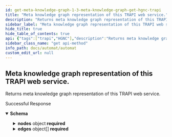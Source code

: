 ```yaml
---
id: get-meta-knowledge-graph-1-3-meta-knowledge-graph-get-hgnc-trapi
title: "Meta knowledge graph representation of this TRAPI web service."
description: "Returns meta knowledge graph representation of this TRAPI web service."
sidebar_label: "Meta knowledge graph representation of this TRAPI web service."
hide_title: true
hide_table_of_contents: true
api: {"tags":["trapi","HGNC"],"description":"Returns meta knowledge graph representation of this TRAPI web service.","operationId":"get_meta_knowledge_graph_1_3_meta_knowledge_graph_get_hgnc_trapi","responses":{"200":{"description":"Successful Response","content":{"application/json":{"schema":{"title":"MetaKnowledgeGraph","required":["nodes","edges"],"type":"object","properties":{"nodes":{"title":"HashableMapping[str, MetaNode]","type":"object","additionalProperties":{"title":"MetaNode","required":["id_prefixes"],"type":"object","properties":{"id_prefixes":{"title":"HashableSequence[str]","type":"array","items":{"type":"string"},"description":"Custom class that implements MutableSequence and is hashable","default":[]},"attributes":{"title":"HashableSequence[MetaAttribute]","type":"array","items":{"title":"MetaAttribute","required":["attribute_type_id"],"type":"object","properties":{"attribute_type_id":{"title":"Attribute Type Id","type":"string"},"attribute_source":{"title":"Attribute Source","type":"string"},"original_attribute_names":{"title":"HashableSequence[str]","type":"array","items":{"type":"string"},"description":"Custom class that implements MutableSequence and is hashable","default":[]},"constraint_use":{"title":"Constraint Use","type":"boolean","default":false},"constraint_name":{"title":"Constraint Name","type":"string"}},"description":"MetaAttribute."},"description":"Custom class that implements MutableSequence and is hashable","default":[]}},"additionalProperties":false,"description":"Custom base model for all classes\n\nThis provides hash and equality methods."},"description":"Custom class that implements MutableMapping and is hashable","default":{}},"edges":{"title":"HashableSequence[MetaEdge]","type":"array","items":{"title":"MetaEdge","required":["subject","predicate","object"],"type":"object","properties":{"subject":{"title":"Subject","pattern":"^biolink:[A-Z][a-zA-Z]*$","type":"string"},"predicate":{"title":"Predicate","pattern":"^biolink:[a-z][a-z_]*$","type":"string"},"object":{"title":"Object","pattern":"^biolink:[A-Z][a-zA-Z]*$","type":"string"},"attributes":{"title":"HashableSequence[MetaAttribute]","type":"array","items":{"title":"MetaAttribute","required":["attribute_type_id"],"type":"object","properties":{"attribute_type_id":{"title":"Attribute Type Id","type":"string"},"attribute_source":{"title":"Attribute Source","type":"string"},"original_attribute_names":{"title":"HashableSequence[str]","type":"array","items":{"type":"string"},"description":"Custom class that implements MutableSequence and is hashable","default":[]},"constraint_use":{"title":"Constraint Use","type":"boolean","default":false},"constraint_name":{"title":"Constraint Name","type":"string"}},"description":"MetaAttribute."},"description":"Custom class that implements MutableSequence and is hashable","default":[]},"knowledge_types":{"title":"HashableSequence[KnowledgeType]","type":"array","items":{"title":"KnowledgeType","enum":["lookup","inferred"],"type":"string","description":"Knowledge Type."},"description":"Custom class that implements MutableSequence and is hashable","default":[]}},"additionalProperties":false,"description":"Custom base model for all classes\n\nThis provides hash and equality methods."},"description":"Custom class that implements MutableSequence and is hashable","default":[]}},"description":"Custom base model for all classes\n\nThis provides hash and equality methods."}}}}},"method":"get","path":"/hgnc/1.3/meta_knowledge_graph","servers":[{"url":"https://automat-u24.apps.renci.org"}],"info":{"title":"Automat","version":"2.1","termsOfService":"http://loading"},"postman":{"name":"Meta knowledge graph representation of this TRAPI web service.","description":{"content":"Returns meta knowledge graph representation of this TRAPI web service.","type":"text/plain"},"url":{"path":["hgnc","1.3","meta_knowledge_graph"],"host":["{{baseUrl}}"],"query":[],"variable":[]},"header":[{"key":"Accept","value":"application/json"}],"method":"GET"}}
sidebar_class_name: "get api-method"
info_path: docs/automat/automat
custom_edit_url: null
---
```



## Meta knowledge graph representation of this TRAPI web service.



Returns meta knowledge graph representation of this TRAPI web service.

<div><ApiTabs><TabItem label={"200"} value={"200"}><div>

Successful Response

</div><div><MimeTabs schemaType={"response"}><TabItem label={"application/json"} value={"application/json"}><SchemaTabs><TabItem label={"Schema"} value={"Schema"}><details style={{}} data-collapsed={false} open={true}><summary style={{"textAlign":"left"}}><strong>Schema</strong></summary><div style={{"textAlign":"left","marginLeft":"1rem"}}></div><ul style={{"marginLeft":"1rem"}}><SchemaItem collapsible={true} className={"schemaItem"}><details style={{}}><summary style={{}}><strong>nodes</strong><span style={{"opacity":"0.6"}}> object</span><strong style={{"fontSize":"var(--ifm-code-font-size)","color":"var(--openapi-required)"}}> required</strong></summary><div style={{"marginLeft":"1rem"}}><div style={{"marginTop":".5rem","marginBottom":".5rem"}}>

Custom class that implements MutableMapping and is hashable

</div><li><div><code>property name*</code></div></li></div></details></SchemaItem><SchemaItem collapsible={true} className={"schemaItem"}><details style={{}}><summary style={{}}><strong>edges</strong><span style={{"opacity":"0.6"}}> object[]</span><strong style={{"fontSize":"var(--ifm-code-font-size)","color":"var(--openapi-required)"}}> required</strong></summary><div style={{"marginLeft":"1rem"}}><div style={{"marginTop":".5rem","marginBottom":".5rem"}}>

Custom class that implements MutableSequence and is hashable

</div><li><div style={{"fontSize":"var(--ifm-code-font-size)","opacity":"0.6","marginLeft":"-.5rem","paddingBottom":".5rem"}}>Array [</div></li><SchemaItem collapsible={false} name={"subject"} required={false} schemaName={"Subject"} qualifierMessage={"**Possible values:** Value must match regular expression `^biolink:[A-Z][a-zA-Z]*$`"} schema={{"title":"Subject","pattern":"^biolink:[A-Z][a-zA-Z]*$","type":"string"}}></SchemaItem><SchemaItem collapsible={false} name={"predicate"} required={false} schemaName={"Predicate"} qualifierMessage={"**Possible values:** Value must match regular expression `^biolink:[a-z][a-z_]*$`"} schema={{"title":"Predicate","pattern":"^biolink:[a-z][a-z_]*$","type":"string"}}></SchemaItem><SchemaItem collapsible={false} name={"object"} required={false} schemaName={"Object"} qualifierMessage={"**Possible values:** Value must match regular expression `^biolink:[A-Z][a-zA-Z]*$`"} schema={{"title":"Object","pattern":"^biolink:[A-Z][a-zA-Z]*$","type":"string"}}></SchemaItem><SchemaItem collapsible={true} className={"schemaItem"}><details style={{}}><summary style={{}}><strong>attributes</strong><span style={{"opacity":"0.6"}}> object[]</span></summary><div style={{"marginLeft":"1rem"}}><div style={{"marginTop":".5rem","marginBottom":".5rem"}}>

Custom class that implements MutableSequence and is hashable

</div><li><div style={{"fontSize":"var(--ifm-code-font-size)","opacity":"0.6","marginLeft":"-.5rem","paddingBottom":".5rem"}}>Array [</div></li><SchemaItem collapsible={false} name={"attribute_type_id"} required={false} schemaName={"Attribute Type Id"} qualifierMessage={undefined} schema={{"title":"Attribute Type Id","type":"string"}}></SchemaItem><SchemaItem collapsible={false} name={"attribute_source"} required={false} schemaName={"Attribute Source"} qualifierMessage={undefined} schema={{"title":"Attribute Source","type":"string"}}></SchemaItem><SchemaItem collapsible={false} name={"original_attribute_names"} required={false} schemaName={"string[]"} qualifierMessage={undefined} schema={{"title":"HashableSequence[str]","type":"array","items":{"type":"string"},"description":"Custom class that implements MutableSequence and is hashable","default":[]}}></SchemaItem><SchemaItem collapsible={false} name={"constraint_use"} required={false} schemaName={"Constraint Use"} qualifierMessage={undefined} schema={{"title":"Constraint Use","type":"boolean","default":false}}></SchemaItem><SchemaItem collapsible={false} name={"constraint_name"} required={false} schemaName={"Constraint Name"} qualifierMessage={undefined} schema={{"title":"Constraint Name","type":"string"}}></SchemaItem><li><div style={{"fontSize":"var(--ifm-code-font-size)","opacity":"0.6","marginLeft":"-.5rem"}}>]</div></li></div></details></SchemaItem><SchemaItem collapsible={false} name={"knowledge_types"} required={false} schemaName={"KnowledgeType[]"} qualifierMessage={"**Possible values:** [`lookup`, `inferred`]"} schema={{"title":"HashableSequence[KnowledgeType]","type":"array","items":{"title":"KnowledgeType","enum":["lookup","inferred"],"type":"string","description":"Knowledge Type."},"description":"Custom class that implements MutableSequence and is hashable","default":[]}}></SchemaItem><li><div style={{"fontSize":"var(--ifm-code-font-size)","opacity":"0.6","marginLeft":"-.5rem"}}>]</div></li></div></details></SchemaItem></ul></details></TabItem><TabItem label={"Example (from schema)"} value={"Example (from schema)"}><ResponseSamples responseExample={"{\n  \"nodes\": {},\n  \"edges\": [\n    {\n      \"subject\": \"string\",\n      \"predicate\": \"string\",\n      \"object\": \"string\",\n      \"attributes\": [\n        {\n          \"attribute_type_id\": \"string\",\n          \"attribute_source\": \"string\",\n          \"original_attribute_names\": [\n            \"string\"\n          ],\n          \"constraint_use\": false,\n          \"constraint_name\": \"string\"\n        }\n      ],\n      \"knowledge_types\": [\n        \"lookup\"\n      ]\n    }\n  ]\n}"} language={"json"}></ResponseSamples></TabItem></SchemaTabs></TabItem></MimeTabs></div></TabItem></ApiTabs></div>
      